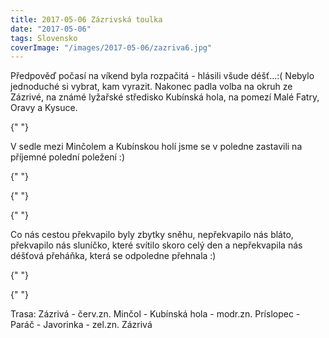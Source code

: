 ```yaml
---
title: 2017-05-06 Zázrivská toulka
date: "2017-05-06"
tags: Slovensko
coverImage: "/images/2017-05-06/zazriva6.jpg"
---
```



Předpověď počasí na víkend byla rozpačitá - hlásili všude déšť...:( Nebylo jednoduché si vybrat, kam vyrazit. Nakonec padla volba na okruh ze Zázrivé, na známé lyžařské středisko Kubínská hola, na pomezí Malé Fatry, Oravy a Kysuce.

<div className="flex justify-between">
  <div className="mr-2">
    <CustomImage
      src="/images/2017-05-06/zazriva1.jpg"
      alt="Zazriva"
      size="horizontalSmall"
    />
  </div>
  <div>
    <CustomImage
      src="/images/2017-05-06/zazriva2.jpg"
      alt="Zazriva"
      size="horizontalSmall"
    />{" "}
  </div>
</div>

V sedle mezi Minčolem a Kubínskou holí jsme se v poledne zastavili na příjemné polední poležení :)

{" "}

<CustomImage
  src="/images/2017-05-06/zazriva3.jpg"
  alt="Zazriva"
  size="horizontalLarge"
/>

{" "}

<CustomImage
  src="/images/2017-05-06/zazriva4.jpg"
  alt="Zazriva"
  size="horizontalLarge"
/>

{" "}

<CustomImage
  src="/images/2017-05-06/zazriva5.jpg"
  alt="Zazriva"
  size="horizontalLarge"
/>

Co nás cestou překvapilo byly zbytky sněhu, nepřekvapilo nás bláto, překvapilo nás sluníčko, které svítilo skoro celý den a nepřekvapila nás déšťová přeháňka, která se odpoledne přehnala :)

{" "}

<CustomImage
  src="/images/2017-05-06/zazriva6.jpg"
  alt="Zazriva"
  size="horizontalLarge"
/>

{" "}

<CustomImage
  src="/images/2017-05-06/zazriva7.jpg"
  alt="Zazriva"
  size="horizontalLarge"
/>

Trasa: Zázrivá - červ.zn. Minčol - Kubínská hola - modr.zn. Príslopec - Paráč - Javorinka - zel.zn. Zázrivá
